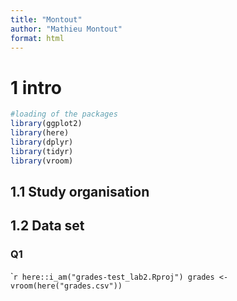 ```yaml
---
title: "Montout"
author: "Mathieu Montout"
format: html
---
```


# 1 intro
```r
#loading of the packages
library(ggplot2)
library(here)
library(dplyr)
library(tidyr)
library(vroom)
```

## 1.1 Study organisation

## 1.2 Data set

### Q1
```r
here::i_am("grades-test_lab2.Rproj")
grades <- vroom(here("grades.csv"))
``
